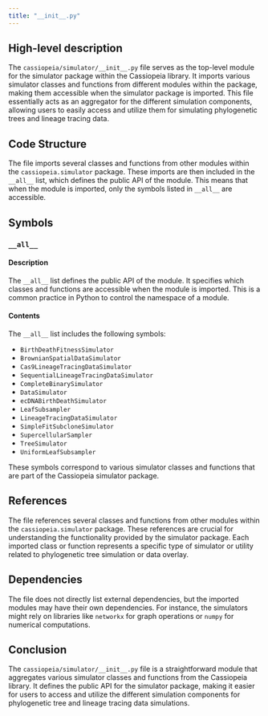 ```yaml
---
title: "__init__.py"
---
```


## High-level description

The `cassiopeia/simulator/__init__.py` file serves as the top-level module for the simulator package within the Cassiopeia library. It imports various simulator classes and functions from different modules within the package, making them accessible when the simulator package is imported. This file essentially acts as an aggregator for the different simulation components, allowing users to easily access and utilize them for simulating phylogenetic trees and lineage tracing data.

## Code Structure

The file imports several classes and functions from other modules within the `cassiopeia.simulator` package. These imports are then included in the `__all__` list, which defines the public API of the module. This means that when the module is imported, only the symbols listed in `__all__` are accessible.

## Symbols

### `__all__`
#### Description
The `__all__` list defines the public API of the module. It specifies which classes and functions are accessible when the module is imported. This is a common practice in Python to control the namespace of a module.

#### Contents
The `__all__` list includes the following symbols:
- `BirthDeathFitnessSimulator`
- `BrownianSpatialDataSimulator`
- `Cas9LineageTracingDataSimulator`
- `SequentialLineageTracingDataSimulator`
- `CompleteBinarySimulator`
- `DataSimulator`
- `ecDNABirthDeathSimulator`
- `LeafSubsampler`
- `LineageTracingDataSimulator`
- `SimpleFitSubcloneSimulator`
- `SupercellularSampler`
- `TreeSimulator`
- `UniformLeafSubsampler`

These symbols correspond to various simulator classes and functions that are part of the Cassiopeia simulator package.

## References

The file references several classes and functions from other modules within the `cassiopeia.simulator` package. These references are crucial for understanding the functionality provided by the simulator package. Each imported class or function represents a specific type of simulator or utility related to phylogenetic tree simulation or data overlay.

## Dependencies

The file does not directly list external dependencies, but the imported modules may have their own dependencies. For instance, the simulators might rely on libraries like `networkx` for graph operations or `numpy` for numerical computations.

## Conclusion

The `cassiopeia/simulator/__init__.py` file is a straightforward module that aggregates various simulator classes and functions from the Cassiopeia library. It defines the public API for the simulator package, making it easier for users to access and utilize the different simulation components for phylogenetic tree and lineage tracing data simulations.